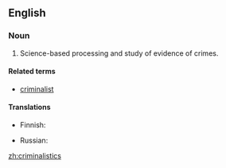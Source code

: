 ==English==

===Noun===
{{en-plural noun}}

# Science-based processing and study of evidence of crimes.

====Related terms====
* [[criminalist]]

====Translations====
{{trans-top|study of evidence of crimes}}
* Finnish: {{t-|fi|kriminalistiikka}}
{{trans-mid}}
* Russian: {{t|ru|криминалистика|f|tr=kriminalístika|sc=Cyrl}}
{{trans-bottom}}

[[zh:criminalistics]]
